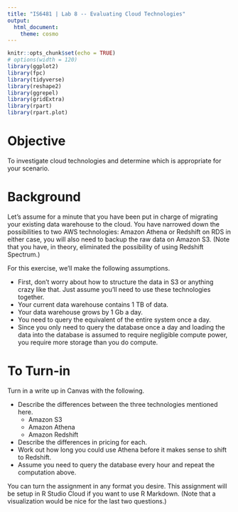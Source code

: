 ```yaml
---
title: "IS6481 | Lab 8 -- Evaluating Cloud Technologies"
output: 
  html_document: 
    theme: cosmo
---
```


```r
knitr::opts_chunk$set(echo = TRUE)
# options(width = 120)
library(ggplot2)
library(fpc)
library(tidyverse)
library(reshape2)
library(ggrepel)
library(gridExtra)
library(rpart)
library(rpart.plot)
```

# Objective
To investigate cloud technologies and determine which is appropriate for your scenario.

# Background
Let's assume for a minute that you have been put in charge of migrating your existing data warehouse to the cloud. You have narrowed down the possibilities to two AWS technologies: Amazon Athena or Redshift on RDS in either case, you will also need to backup the raw data on Amazon S3. (Note that you have, in theory, eliminated the possibility of using Redshift Spectrum.)

For this exercise, we'll make the following assumptions.

* First, don't worry about how to structure the data in S3 or anything crazy like that. Just assume you'll need to use these technologies together.
* Your current data warehouse contains 1 TB of data.
* Your data warehouse grows by 1 Gb a day.
* You need to query the equivalent of the entire system once a day.
* Since you only need to query the database once a day and loading the data into the database is assumed to require negligible compute power, you require more storage than you do compute.

# To Turn-in

Turn in a write up in Canvas with the following.

* Describe the differences between the three technologies mentioned here.
	* Amazon S3
	* Amazon Athena
	* Amazon Redshift
* Describe the differences in pricing for each.
* Work out how long you could use Athena before it makes sense to shift to Redshift.
* Assume you need to query the database every hour and repeat the computation above.

You can turn the assignment in any format you desire. This assignment will be setup in R Studio Cloud if you want to use R Markdown. (Note that a visualization would be nice for the last two questions.)
